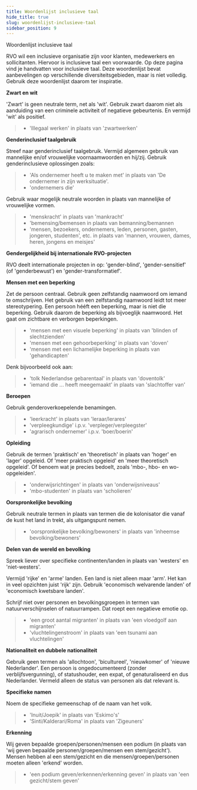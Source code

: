 ```yaml
---
title: Woordenlijst inclusieve taal
hide_title: true
slug: woordenlijst-inclusieve-taal
sidebar_position: 9
---
```



<Heading>Woordenlijst inclusieve taal</Heading>

RVO wil een inclusieve organisatie zijn voor klanten, medewerkers en sollicitanten. Hiervoor is inclusieve taal een voorwaarde. Op deze pagina vind je handvatten voor inclusieve taal. Deze woordenlijst bevat aanbevelingen op verschillende diversiteitsgebieden, maar is niet volledig. Gebruik deze woordenlijst daarom ter inspiratie.

**Zwart en wit**

'Zwart' is geen neutrale term, net als 'wit'. Gebruik zwart daarom niet als aanduiding van een criminele activiteit of negatieve gebeurtenis. En vermijd 'wit' als positief.

> - 'Illegaal werken' in plaats van 'zwartwerken'

**Genderinclusief taalgebruik**

Streef naar genderinclusief taalgebruik. Vermijd algemeen gebruik van mannelijke en/of vrouwelijke voornaamwoorden en hij/zij. Gebruik genderinclusieve oplossingen zoals:

> - 'Als ondernemer heeft u te maken met' in plaats van 'De ondernemer in zijn werksituatie'.
> - 'ondernemers die'

Gebruik waar mogelijk neutrale woorden in plaats van mannelijke of vrouwelijke vormen.

> - 'menskracht' in plaats van 'mankracht'
> - 'bemensing/bemensen in plaats van bemanning/bemannen
> - 'mensen, bezoekers, ondernemers, leden, personen, gasten, jongeren, studenten', etc. in plaats van 'mannen, vrouwen, dames, heren, jongens en meisjes'

**Gendergelijkheid bij internationale RVO-projecten**

RVO deelt internationale projecten in op: 'gender-blind', 'gender-sensitief' (of 'genderbewust') en 'gender-transformatief'.

**Mensen met een beperking**

Zet de persoon centraal. Gebruik geen zelfstandig naamwoord om iemand te omschrijven. Het gebruik van een zelfstandig naamwoord leidt tot meer stereotypering. Een persoon hééft een beperking, maar is niet die beperking. Gebruik daarom de beperking als bijvoeglijk naamwoord. Het gaat om zichtbare en verborgen beperkingen.

> - 'mensen met een visuele beperking' in plaats van 'blinden of slechtzienden'
> - 'mensen met een gehoorbeperking' in plaats van 'doven'
> - 'mensen met een lichamelijke beperking in plaats van 'gehandicapten'

Denk bijvoorbeeld ook aan:

> - 'tolk Nederlandse gebarentaal' in plaats van 'doventolk'
> - 'iemand die ... heeft meegemaakt' in plaats van 'slachtoffer van'

**Beroepen**

Gebruik genderoverkoepelende benamingen.

> - 'leerkracht' in plaats van 'leraar/lerares'
> - 'verpleegkundige' i.p.v. 'verpleger/verpleegster'
> - 'agrarisch ondernemer' i.p.v. 'boer/boerin'

**Opleiding**

Gebruik de termen 'praktisch' en 'theoretisch' in plaats van 'hoger' en 'lager' opgeleid. Of 'meer praktisch opgeleid' en 'meer theoretisch opgeleid'. Of benoem wat je precies bedoelt, zoals 'mbo-, hbo- en wo-opgeleiden'.

> - 'onderwijsrichtingen' in plaats van 'onderwijsniveaus'
> - 'mbo-studenten' in plaats van 'scholieren'

**Oorspronkelijke bevolking**

Gebruik neutrale termen in plaats van termen die de kolonisator die vanaf de kust het land in trekt, als uitgangspunt nemen.

> - 'oorspronkelijke bevolking/bewoners' in plaats van 'inheemse bevolking/bewoners'

**Delen van de wereld en bevolking**

Spreek liever over specifieke continenten/landen in plaats van 'westers' en 'niet-westers'.

Vermijd 'rijke' en 'arme' landen. Een land is niet alleen maar 'arm'. Het kan in veel opzichten juist 'rijk' zijn. Gebruik 'economisch welvarende landen' of 'economisch kwetsbare landen'.

Schrijf niet over personen en bevolkingsgroepen in termen van natuurverschijnselen of natuurrampen. Dat roept een negatieve emotie op.

> - 'een groot aantal migranten' in plaats van 'een vloedgolf aan migranten'
> - 'vluchtelingenstroom' in plaats van 'een tsunami aan vluchtelingen'

**Nationaliteit en dubbele nationaliteit**

Gebruik geen termen als 'allochtoon', 'bicultureel', 'nieuwkomer' of 'nieuwe Nederlander'. Een persoon is ongedocumenteerd (zonder verblijfsvergunning), of statushouder, een expat, of genaturaliseerd en dus Nederlander. Vermeld alleen de status van personen als dat relevant is.

**Specifieke namen**

Noem de specifieke gemeenschap of de naam van het volk.

> - 'Inuit/Joepik' in plaats van 'Eskimo's'
> - 'Sinti/Kalderari/Roma' in plaats van 'Zigeuners'

**Erkenning**

Wij geven bepaalde groepen/personen/mensen een podium (in plaats van 'wij geven bepaalde personen/groepen/mensen een stem/gezicht'). Mensen hebben al een stem/gezicht en die mensen/groepen/personen moeten alleen 'erkend' worden.

> - 'een podium geven/erkennen/erkenning geven' in plaats van 'een gezicht/stem geven'
